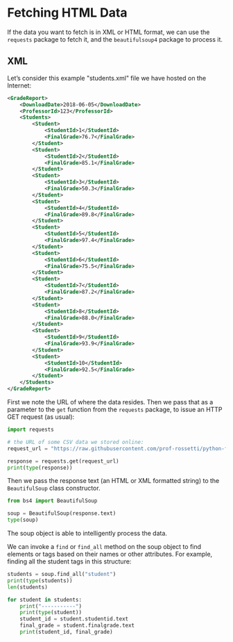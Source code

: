 # Fetching HTML Data

If the data you want to fetch is in XML or HTML format, we can use the `requests` package to fetch it, and the `beautifulsoup4` package to process it.

## XML


Let's consider this example \"students.xml\" file we have hosted on the Internet:

```xml
<GradeReport>
    <DownloadDate>2018-06-05</DownloadDate>
    <ProfessorId>123</ProfessorId>
    <Students>
        <Student>
            <StudentId>1</StudentId>
            <FinalGrade>76.7</FinalGrade>
        </Student>
        <Student>
            <StudentId>2</StudentId>
            <FinalGrade>85.1</FinalGrade>
        </Student>
        <Student>
            <StudentId>3</StudentId>
            <FinalGrade>50.3</FinalGrade>
        </Student>
        <Student>
            <StudentId>4</StudentId>
            <FinalGrade>89.8</FinalGrade>
        </Student>
        <Student>
            <StudentId>5</StudentId>
            <FinalGrade>97.4</FinalGrade>
        </Student>
        <Student>
            <StudentId>6</StudentId>
            <FinalGrade>75.5</FinalGrade>
        </Student>
        <Student>
            <StudentId>7</StudentId>
            <FinalGrade>87.2</FinalGrade>
        </Student>
        <Student>
            <StudentId>8</StudentId>
            <FinalGrade>88.0</FinalGrade>
        </Student>
        <Student>
            <StudentId>9</StudentId>
            <FinalGrade>93.9</FinalGrade>
        </Student>
        <Student>
            <StudentId>10</StudentId>
            <FinalGrade>92.5</FinalGrade>
        </Student>
    </Students>
</GradeReport>
```

First we note the URL of where the data resides. Then we pass that as a parameter to the `get` function from the `requests` package, to issue an HTTP GET request (as usual):

```python
import requests

# the URL of some CSV data we stored online:
request_url = "https://raw.githubusercontent.com/prof-rossetti/python-for-finance/main/docs/data/gradebook.xml"

response = requests.get(request_url)
print(type(response))
```

Then we pass the response text (an HTML or XML formatted string) to the `BeautifulSoup` class constructor.

```python
from bs4 import BeautifulSoup

soup = BeautifulSoup(response.text)
type(soup)
```

The soup object is able to intelligently process the data.


We can invoke a `find` or `find_all` method on the soup object to find elements or tags based on their names or other attributes. For example, finding all the student tags in this structure:

```python
students = soup.find_all("student")
print(type(students))
len(students)
```


```python
for student in students:
    print("-----------")
    print(type(student))
    student_id = student.studentid.text
    final_grade = student.finalgrade.text
    print(student_id, final_grade)
```
